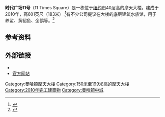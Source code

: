 {{Infobox building
| name                = 時代廣場11號<br>{{small|(11 Times Square)}}
| image               = 11 Times Square New York NY 2014 09 02 01.jpg
| image_size          = 250px
| status              = Complete
| caption             = 西第41街及[[第八大道|第八大道]]拐角處的大樓仰視
| location            = Southeast corner of Eighth Avenue and W. 42nd Street,<br>New York, NY 10036
| address             = 640 8th Ave, New York, NY 10036
| coordinates         = 
| start_date          = 2006年
| completion_date     = 2010年
| est_completion      = 
| opening             = 2011年
| demolished_date     =
| destruction_date    =
| building_type       = 商業大樓
| antenna_spire       = {{convert|601|ft|m|abbr=on}} (architectural)
| roof                = 
| top_floor           = {{convert|530|ft|m|abbr=on}}<ref name="SSP">{{cite web|url=http://skyscraperpage.com/cities/?buildingID=34847|title=Eleven Times Square|publisher=[[SkyscraperPage|SkyscraperPage]]|accessdate=August 7, 2015|archive-date=2012-10-14|archive-url=https://web.archive.org/web/20121014012050/http://skyscraperpage.com/cities/?buildingID=34847|dead-url=no}}</ref>
| floor_count         = 40
| elevator_count      = 20<ref name="SSC">{{cite web |url=http://www.skyscrapercenter.com/building/eleven-times-square/2192 |title=Eleven Times Square |publisher=The Skyscraper Center |accessdate=August 7, 2015 |archive-date=2019-07-02 |archive-url=https://web.archive.org/web/20190702100753/http://www.skyscrapercenter.com/building/eleven-times-square/2192 |dead-url=no }}</ref>
| cost                = $950 百萬<ref name="WSJ">{{cite news|url=https://www.wsj.com/articles/SB10001424052970203315804577209492690722260|newspaper=Wall Street Journal|date=February 8, 2012|title=It's Hardly a Ball for 11 Times Square|last1=Brown|last2=Kusisto|first1=Eliot|first2=Laura|accessdate=2020-10-16|archive-date=2020-11-07|archive-url=https://web.archive.org/web/20201107013305/https://www.wsj.com/articles/SB10001424052970203315804577209492690722260|dead-url=no}}</ref>
| floor_area          = {{convert|973,187|sqft|m2|abbr=on}}
| architect           = [[Dan_Kaplan_(architect)|Dan Kaplan]] (FXFOWLE)<ref name="huffpost">{{cite news|url=http://www.huffingtonpost.com/jacob-slevin/times-squares-newest-skys_b_780667.html|title=Times Square's Newest Skyscraper: An Interview with Dan Kaplan of FXFOWLE|date=May 25, 2011|author=Jacob Slevin|work=[[Huffington_Post|Huffington Post]]|accessdate=August 7, 2015|archive-date=2016-12-20|archive-url=https://web.archive.org/web/20161220115203/http://www.huffingtonpost.com/jacob-slevin/times-squares-newest-skys_b_780667.html|dead-url=no}}</ref>
| structural_engineer = [[Thornton_Tomasetti|Thornton Tomasetti]] <br> [[Cosentini_Associates|Cosentini Associates]]
| main_contractor     = Plaza Construction
| developer           = SJP Properties
| owner               =
| management          =
| references          =
}}

'''时代广场11号'''（11 Times Square）是一栋位于[[纽约市|纽约市]]40层高的摩天大楼。建成于2010年，高601英尺（183米）.<ref>{{Cite web |url=http://www.cpexecutive.com/business-specialties/leasing/eleven-times-squares-400000-sf-anchor-tenant-moves-in/ |title=存档副本 |access-date=2014-04-27 |archive-date=2015-05-12 |archive-url=https://web.archive.org/web/20150512221122/http://www.cpexecutive.com/business-specialties/leasing/eleven-times-squares-400000-sf-anchor-tenant-moves-in |dead-url=no }}</ref>有不少公司提议在大楼的底层建筑水族馆，用于养鲨、黄貂鱼、企鹅等。<ref>{{cite news | url=http://www.nytimes.com/2010/05/08/nyregion/08lease.html | work=The New York Times | first=Charles V. | last=Bagli | title=Lease Deal Near for Empty Times Square Tower | date=2010-05-07 | accessdate=2014-04-27 | archive-date=2020-08-08 | archive-url=https://web.archive.org/web/20200808224452/https://www.nytimes.com/2010/05/08/nyregion/08lease.html | dead-url=no }}</ref>

== 参考资料 ==
{{reflist}}

== 外部链接 ==
*{{Commons category-inline|11 Times Square}}
* [http://eleventimessquare.com/ 官方网站] {{Wayback|url=http://eleventimessquare.com/ |date=20210117115629 }}

{{coord|40.756596|-73.989672|display=title}}

[[Category:曼哈顿摩天大楼|Category:曼哈顿摩天大楼]]
[[Category:150米至199米高的摩天大楼|Category:150米至199米高的摩天大楼]]
[[Category:2010年完工建築物|Category:2010年完工建築物]]
[[Category:曼哈頓中城|Category:曼哈頓中城]]